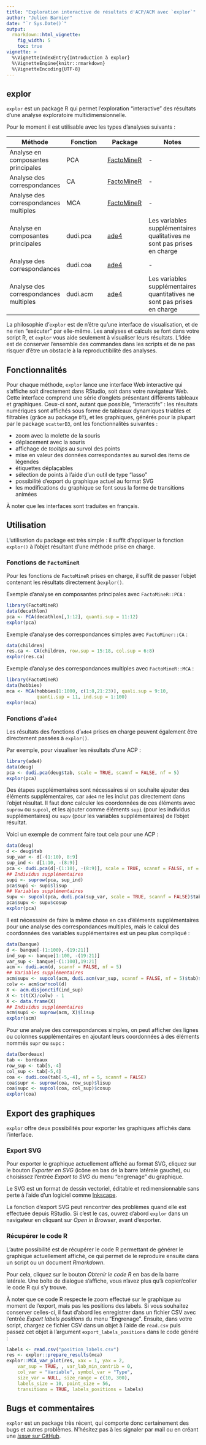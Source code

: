 ```yaml
---
title: "Exploration interactive de résultats d'ACP/ACM avec `explor`"
author: "Julien Barnier"
date: "`r Sys.Date()`"
output: 
  rmarkdown::html_vignette:
    fig_width: 5
    toc: true
vignette: >
  %\VignetteIndexEntry{Introduction à explor}
  %\VignetteEngine{knitr::rmarkdown}
  %\VignetteEncoding{UTF-8}
---
```

  
  
## explor

`explor` est un package R qui permet l'exploration "interactive" des résultats d'une analyse exploratoire multidimensionnelle.

Pour le moment il est utilisable avec les types d'analyses suivants :

Méthode | Fonction  | Package | Notes
------------- | ------------- | ---------- | --------
Analyse en composantes principales  | PCA  | [FactoMineR](http://factominer.free.fr/) | -
Analyse des correspondances  | CA  | [FactoMineR](http://factominer.free.fr/) | -
Analyse des correspondances multiples  | MCA  | [FactoMineR](http://factominer.free.fr/) | -
Analyse en composantes principales | dudi.pca  | [ade4](https://cran.r-project.org/package=ade4) | Les variables supplémentaires qualitatives ne sont pas prises en charge
Analyse des correspondances   | dudi.coa  | [ade4](https://cran.r-project.org/package=ade4)  | -
Analyse des correspondances multiples   | dudi.acm  | [ade4](https://cran.r-project.org/package=ade4) | Les variables supplémentaires quantitatives ne sont pas prises en charge


La philosophie d'`explor` est de n'être qu'une interface de visualisation, et de ne rien "exécuter" par elle-même. Les analyses et calculs se font dans votre script R, et `explor` vous aide seulement à visualiser leurs résultats. L'idée est de conserver l'ensemble des commandes dans les scripts et de ne pas risquer d'être un obstacle à la reproductibilité des analyses.

## Fonctionnalités

Pour chaque méthode, `explor` lance une interface Web interactive qui s'affiche soit directement dans RStudio, soit dans votre navigateur Web. Cette interface comprend une série d'onglets présentant différents tableaux et graphiques. Ceux-ci sont, autant que possible, "interactifs" : les résultats numériques sont affichés sous forme de tableaux dynamiques triables et filtrables (grâce au package `DT`), et les graphiques, générés pour la plupart par le package `scatterD3`, ont les fonctionnalités suivantes :

- zoom avec la molette de la souris
- déplacement avec la souris
- affichage de *tooltips* au survol des points
- mise en valeur des données correspondantes au survol des items de légendes
- étiquettes déplaçables
- sélection de points à l'aide d'un outil de type "lasso"
- possibilité d'export du graphique actuel au format SVG
- les modifications du graphique se font sous la forme de transitions animées

À noter que les interfaces sont traduites en français.


## Utilisation

L'utilisation du package est très simple : il suffit d'appliquer la fonction `explor()` à l'objet résultant d'une méthode prise en charge.

### Fonctions de `FactoMineR`

Pour les fonctions de `FactoMineR`  prises en charge, il suffit de passer l'objet contenant les résultats directement à`explor()`.

Exemple d'analyse en composantes principales avec `FactoMineR::PCA` :

```r
library(FactoMineR)
data(decathlon)
pca <- PCA(decathlon[,1:12], quanti.sup = 11:12)
explor(pca)
```

Exemple d'analyse des correspondances simples avec `FactoMiner::CA` :

```r
data(children)
res.ca <- CA(children, row.sup = 15:18, col.sup = 6:8)
explor(res.ca)
```

Exemple d'analyse des correspondances multiples avec `FactoMineR::MCA` :

```r
library(FactoMineR)
data(hobbies)
mca <- MCA(hobbies[1:1000, c(1:8,21:23)], quali.sup = 9:10, 
           quanti.sup = 11, ind.sup = 1:100)
explor(mca)
```

### Fonctions d'`ade4` 

Les résultats des fonctions d'`ade4` prises en charge peuvent également être directement passées à `explor()`.

Par exemple, pour visualiser les résultats d'une ACP :

```r
library(ade4)
data(deug)
pca <- dudi.pca(deug$tab, scale = TRUE, scannf = FALSE, nf = 5)
explor(pca)
```

Des étapes supplémentaires sont nécessaires si on souhaite ajouter des éléments supplémentaires, car `ade4` ne les inclut pas directement dans l'objet résultat. Il faut donc calculer les coordonnées de ces éléments avec `suprow` ou `supcol`, et les ajouter comme éléments `supi` (pour les individus supplémentaires) ou `supv` (pour les variables supplémentaires) de l'objet résultat.

Voici un exemple de comment faire tout cela pour une ACP :

```r
data(deug)
d <- deug$tab
sup_var <- d[-(1:10), 8:9]
sup_ind <- d[1:10, -(8:9)]
pca <- dudi.pca(d[-(1:10), -(8:9)], scale = TRUE, scannf = FALSE, nf = 5)
## Individus supplémentaires
supi <- suprow(pca, sup_ind)
pca$supi <- supi$lisup
## Variables supplémentaires
supv <- supcol(pca, dudi.pca(sup_var, scale = TRUE, scannf = FALSE)$tab)
pca$supv <- supv$cosup
explor(pca)
```

Il est nécessaire de faire la même chose en cas d'éléments supplémentaires pour une analyse des correspondances multiples, mais le calcul des coordonnées des variables supplémentaires est un peu plus compliqué :

```r
data(banque)
d <- banque[-(1:100),-(19:21)]
ind_sup <- banque[1:100, -(19:21)]
var_sup <- banque[-(1:100),19:21]
acm <- dudi.acm(d, scannf = FALSE, nf = 5)
## Variables supplémentaires
acm$supv <- supcol(acm, dudi.acm(var_sup, scannf = FALSE, nf = 5)$tab)$cosup
colw <- acm$cw*ncol(d)
X <- acm.disjonctif(ind_sup)
X <- t(t(X)/colw) - 1
X <- data.frame(X)
## Individus supplémentaires
acm$supi <- suprow(acm, X)$lisup
explor(acm)
```

Pour une analyse des correspondances simples, on peut afficher des lignes ou colonnes supplémentaires en ajoutant leurs coordonnées à des éléments nommés `supr` ou `supc` :

```r
data(bordeaux)
tab <- bordeaux
row_sup <- tab[5,-4]
col_sup <- tab[-5,4]
coa <- dudi.coa(tab[-5,-4], nf = 5, scannf = FALSE)
coa$supr <- suprow(coa, row_sup)$lisup
coa$supc <- supcol(coa, col_sup)$cosup
explor(coa)
```

## Export des graphiques

`explor` offre deux possibilités pour exporter les graphiques affichés dans l'interface.

### Export SVG

Pour exporter le graphique actuellement affiché au format SVG, cliquez sur le bouton *Exporter en SVG* (icône en bas de la barre latérale gauche), ou choisissez l'entrée *Export to SVG* du menu "engrenage" du graphique.

Le SVG est un format de dessin vectoriel, éditable et redimensionnable sans perte à l'aide d'un logiciel comme [Inkscape](https://inkscape.org/).

La fonction d'export SVG peut rencontrer des problèmes quand elle est effectuée depuis RStudio. Si c'est le cas, ouvrez d'abord `explor` dans un navigateur en cliquant sur *Open in Browser*, avant d'exporter.


### Récupérer le code R

L'autre possibilité est de récupérer le code R permettant de générer le graphique actuellement affiché, ce qui permet de le reproduire ensuite dans un script ou un document *Rmarkdown*.

Pour cela, cliquez sur le bouton *Obtenir le code R* en bas de la barre latérale. Une boîte de dialogue s'affiche, vous n'avez plus qu'à copier/coller le code R qui s'y trouve.

À noter que ce code R respecte le zoom effectué sur le graphique au moment de l'export, mais pas les positions des labels. Si vous souhaitez conserver celles-ci, il faut d'abord les enregistrer dans un fichier CSV avec l'entrée *Export labels positions* du menu "Engrenage". Ensuite, dans votre script, chargez ce fichier CSV dans un objet à l'aide de `read.csv` puis passez cet objet à l'argument `export_labels_positions` dans le code généré :

```r
labels <- read.csv("position_labels.csv")
res <- explor::prepare_results(mca)
explor::MCA_var_plot(res, xax = 1, yax = 2,
    var_sup = TRUE, , var_lab_min_contrib = 0,
    col_var = "Variable", symbol_var = "Type",
    size_var = NULL, size_range = c(10, 300),
    labels_size = 10, point_size = 56,
    transitions = TRUE, labels_positions = labels)
```

## Bugs et commentaires

`explor` est un package très récent, qui comporte donc certainement des bugs et autres problèmes. N'hésitez pas à les signaler par mail ou en créant une [*issue* sur GitHub](https://github.com/juba/explor/issues).

